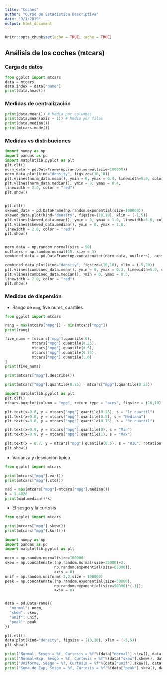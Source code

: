 ---
title: "Coches"
author: "Curso de Estadística Descriptiva"
date: "9/1/2019"
output: html_document
---

```{r setup, include=FALSE}
knitr::opts_chunk$set(echo = TRUE, cache = TRUE)
```

## Análisis de los coches (mtcars)

### Carga de datos
```{python}
from ggplot import mtcars
data = mtcars
data.index = data["name"]
print(data.head())
```

### Medidas de centralización
```{python}
print(data.mean()) # Media por columnas
print(data.mean(axis = 1)) # Media por filas
print(data.median())
print(mtcars.mode())
```


### Medidas vs distribuciones
```{python}
import numpy as np
import pandas as pd
import matplotlib.pyplot as plt
plt.clf()
norm_data = pd.DataFrame(np.random.normal(size=100000))
norm_data.plot(kind="density", figsize=(10,10))
plt.vlines(norm_data.mean(), ymin = 0, ymax = 0.4, linewidth=5.0, color = "green")
plt.vlines(norm_data.median(), ymin = 0, ymax = 0.4, 
linewidth = 2.0, color = "red")
plt.show()


plt.clf()
skewed_data = pd.DataFrame(np.random.exponential(size=100000))
skewed_data.plot(kind="density", figsize=(10,10), xlim = (-1,5))
plt.vlines(skewed_data.mean(), ymin = 0, ymax = 1.0, linewidth=5.0, color = "green")
plt.vlines(skewed_data.median(), ymin = 0, ymax = 1.0, 
linewidth = 2.0, color = "red")
plt.show()


norm_data = np.random.normal(size = 50)
outliers = np.random.normal(15, size = 3)
combined_data = pd.DataFrame(np.concatenate((norm_data, outliers), axis = 0))

combined_data.plot(kind="density", figsize=(10,10), xlim = (-5,20))
plt.vlines(combined_data.mean(), ymin = 0, ymax = 0.3, linewidth=5.0, color = "green")
plt.vlines(combined_data.median(), ymin = 0, ymax = 0.3, 
linewidth = 2.0, color = "red")
plt.show()
```

### Medidas de dispersión
 - Rango de `mpg`, five nums, cuartiles
```{python}
from ggplot import mtcars

rang = max(mtcars["mpg"]) - min(mtcars["mpg"])
print(rang)

five_nums = [mtcars["mpg"].quantile(0),
            mtcars["mpg"].quantile(0.25),
            mtcars["mpg"].quantile(0.5),
            mtcars["mpg"].quantile(0.75),
            mtcars["mpg"].quantile(1.0)
]
print(five_nums)

print(mtcars["mpg"].describe())

print(mtcars["mpg"].quantile(0.75) - mtcars["mpg"].quantile(0.25))

import matplotlib.pyplot as plt
plt.clf()
mtcars.boxplot(column = "mpg", return_type = "axes", figsize = (10,10))

plt.text(x=0.8, y = mtcars["mpg"].quantile(0.25), s = "1r cuartil")
plt.text(x=0.8, y = mtcars["mpg"].quantile(0.5), s = "Mediana")
plt.text(x=0.8, y = mtcars["mpg"].quantile(0.75), s = "3r cuartil")

plt.text(x=0.9, y = mtcars["mpg"].quantile(0), s = "Min")
plt.text(x=0.9, y = mtcars["mpg"].quantile(1), s = "Max")

plt.text(x = 0.7, y = mtcars["mpg"].quantile(0.5), s = "RIC", rotation = 90, size = 25)
plt.show()
```

- Varianza y desviación típica

```{python}
from ggplot import mtcars

print(mtcars["mpg"].var())
print(mtcars["mpg"].std())

mad = abs(mtcars["mpg"]-mtcars["mpg"].median())
k = 1.4826
print(mad.median()*k)
```

- El sesgo y la curtosis

```{python}
from ggplot import mtcars

print(mtcars["mpg"].skew())
print(mtcars["mpg"].kurt())
```


```{python}
import numpy as np
import pandas as pd
import matplotlib.pyplot as plt

norm = np.random.normal(size=100000)
skew = np.concatenate((np.random.normal(size=35000)+2, 
                      np.random.exponential(size=65000)),
                      axis = 0)
unif = np.random.uniform(-2,2,size = 100000)
peak = np.concatenate((np.random.exponential(size=50000),
                      np.random.exponential(size=50000)*(-1)),
                      axis = 0)


data = pd.DataFrame({
  "normal": norm,
  "skew": skew,
  "unif": unif,
  "peak": peak
})

plt.clf()
data.plot(kind="density", figsize = (10,10), xlim = (-5,5))
plt.show()

print("Normal, Sesgo = %f, Curtosis = %f"%(data["normal"].skew(), data["normal"].kurt()))
print("Normal+Exp, Sesgo = %f, Curtosis = %f"%(data["skew"].skew(), data["skew"].kurt()))
print("Uniforme, Sesgo = %f, Curtosis = %f"%(data["unif"].skew(), data["unif"].kurt()))
print("Suma de Exp, Sesgo = %f, Curtosis = %f"%(data["peak"].skew(), data["peak"].kurt()))
```



